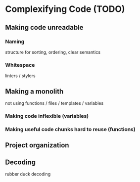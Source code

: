 # Complexifying Code (TODO) {#sec-comp-code}

## Making code unreadable

### Naming

structure for sorting, ordering, clear semantics

### Whitespace

linters / stylers

## Making a monolith

not using functions / files / templates / variables

### Making code inflexible (variables)

### Making useful code chunks hard to reuse (functions)

## Project organization

## Decoding

rubber duck decoding

